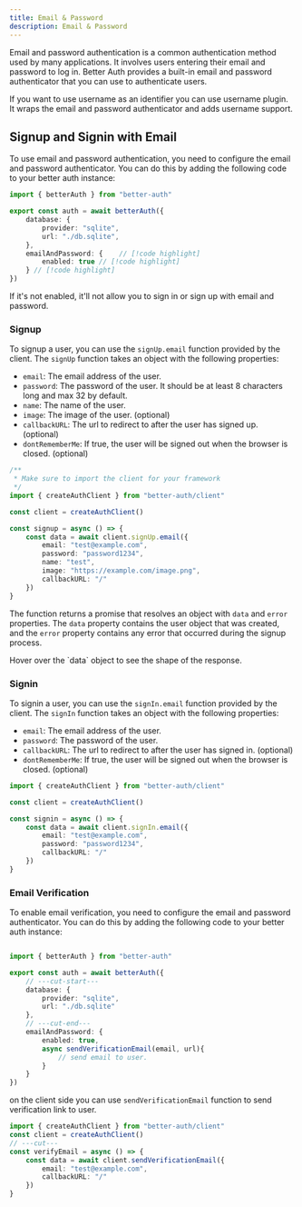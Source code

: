 ```yaml
---
title: Email & Password
description: Email & Password
---
```


Email and password authentication is a common authentication method used by many applications. It involves users entering their email and password to log in. Better Auth provides a built-in email and password authenticator that you can use to authenticate users.

<Callout type="info">
  If you want to use username as an identifier you can use <Link href="/docs/plugins/username">username plugin</Link>. It wraps the email and password authenticator and adds username support.
</Callout>

## Signup and Signin with Email

To use email and password authentication, you need to configure the email and password authenticator. You can do this by adding the following code to your better auth instance:

```ts title="auth.ts" twoslash 
import { betterAuth } from "better-auth"

export const auth = await betterAuth({
    database: {
        provider: "sqlite",
        url: "./db.sqlite",
    },
    emailAndPassword: {    // [!code highlight]
        enabled: true // [!code highlight]
    } // [!code highlight]
})
```

<Callout type="info">
If it's not enabled, it'll not allow you to sign in or sign up with email and password.
</Callout>

### Signup

To signup a user, you can use the `signUp.email` function provided by the client. The `signUp` function takes an object with the following properties:

- `email`: The email address of the user.
- `password`: The password of the user. It should be at least 8 characters long and max 32 by default. 
- `name`: The name of the user.
- `image`: The image of the user. (optional)
- `callbackURL`: The url to redirect to after the user has signed up. (optional)
- `dontRememberMe`: If true, the user will be signed out when the browser is closed. (optional)

```ts title="client.ts" twoslash /
/**
 * Make sure to import the client for your framework
 */
import { createAuthClient } from "better-auth/client"

const client = createAuthClient()

const signup = async () => {
    const data = await client.signUp.email({
        email: "test@example.com",
        password: "password1234",
        name: "test",
        image: "https://example.com/image.png",
        callbackURL: "/"
    })
}
```

The function returns a promise that resolves an object with `data` and `error` properties. The `data` property contains the user object that was created, and the `error` property contains any error that occurred during the signup process.

<Callout type="info">
Hover over the `data` object to see the shape of the response.
</Callout>

### Signin

To signin a user, you can use the `signIn.email` function provided by the client. The `signIn` function takes an object with the following properties:

- `email`: The email address of the user.
- `password`: The password of the user.
- `callbackURL`: The url to redirect to after the user has signed in. (optional)
- `dontRememberMe`: If true, the user will be signed out when the browser is closed. (optional)

```ts title="client.ts" twoslash 
import { createAuthClient } from "better-auth/client"

const client = createAuthClient()

const signin = async () => {
    const data = await client.signIn.email({
        email: "test@example.com",
        password: "password1234",
        callbackURL: "/"
    })
}
```

### Email Verification

To enable email verification, you need to configure the email and password authenticator. You can do this by adding the following code to your better auth instance:

```ts title="auth.ts" twoslash

import { betterAuth } from "better-auth"

export const auth = await betterAuth({
    // ---cut-start---
    database: {
        provider: "sqlite",
        url: "./db.sqlite"
    },
    // ---cut-end---
    emailAndPassword: {    
        enabled: true, 
        async sendVerificationEmail(email, url){
            // send email to user.
        }
    }
})
```

on the client side you can use `sendVerificationEmail` function to send verification link to user.

```ts title="client.ts" twoslash  
import { createAuthClient } from "better-auth/client"
const client = createAuthClient()
// ---cut---
const verifyEmail = async () => {
    const data = await client.sendVerificationEmail({
	    email: "test@example.com",
        callbackURL: "/"
    })
}
```